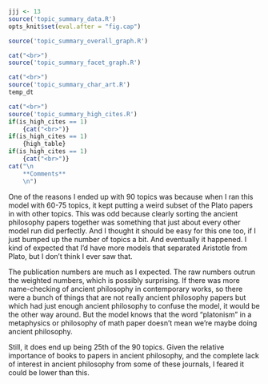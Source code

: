 ```r
jjj <- 13
source('topic_summary_data.R')
opts_knit$set(eval.after = "fig.cap")
```

```r
source('topic_summary_overall_graph.R')
```

```r
cat("<br>")
source('topic_summary_facet_graph.R')
```

```r
cat("<br>")
source('topic_summary_char_art.R')
temp_dt
```

```r
cat("<br>")
source('topic_summary_high_cites.R')
if(is_high_cites == 1)
	{cat("<br>")}
if(is_high_cites == 1)
	{high_table}
if(is_high_cites == 1)
	{cat("<br>")}
cat("\n
	**Comments**
	\n")
```

One of the reasons I ended up with 90 topics was because when I ran this model with 60-75 topics, it kept putting a weird subset of the Plato papers in with other topics. This was odd because clearly sorting the ancient philosophy papers together was something that just about every other model run did perfectly. And I thought it should be easy for this one too, if I just bumped up the number of topics a bit. And eventually it happened. I kind of expected that I'd have more models that separated Aristotle from Plato, but I don't think I ever saw that.

The publication numbers are much as I expected. The raw numbers outrun the weighted numbers, which is possibly surprising. If there was more name-checking of ancient philosophy in contemporary works, so there were a bunch of things that are not really ancient philosophy papers but which had just enough ancient philosophy to confuse the model, it would be the other way around. But the model knows that the word "platonism" in a metaphysics or philosophy of math paper doesn't mean we're maybe doing ancient philosophy.

Still, it does end up being 25th of the 90 topics. Given the relative importance of books to papers in ancient philosophy, and the complete lack of interest in ancient philosophy from some of these journals, I feared it could be lower than this.